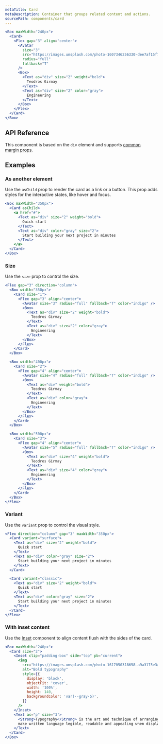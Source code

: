 ```yaml
---
metaTitle: Card
metaDescription: Container that groups related content and actions.
sourcePath: components/card
---
```


```jsx live=true
<Box maxWidth="240px">
  <Card>
    <Flex gap="3" align="center">
      <Avatar
        size="3"
        src="https://images.unsplash.com/photo-1607346256330-dee7af15f7c5?&w=64&h=64&dpr=2&q=70&crop=focalpoint&fp-x=0.67&fp-y=0.5&fp-z=1.4&fit=crop"
        radius="full"
        fallback="T"
      />
      <Box>
        <Text as="div" size="2" weight="bold">
          Teodros Girmay
        </Text>
        <Text as="div" size="2" color="gray">
          Engineering
        </Text>
      </Box>
    </Flex>
  </Card>
</Box>
```

## API Reference

This component is based on the `div` element and supports [common margin props](/themes/docs/theme/layout#margin-props).

<ThemesPropsTable defs="cardPropDefs" />

## Examples

### As another element

Use the `asChild` prop to render the card as a link or a button. This prop adds styles for the interactive states, like hover and focus.

```jsx live=true
<Box maxWidth="350px">
  <Card asChild>
    <a href="#">
      <Text as="div" size="2" weight="bold">
        Quick start
      </Text>
      <Text as="div" color="gray" size="2">
        Start building your next project in minutes
      </Text>
    </a>
  </Card>
</Box>
```

### Size

Use the `size` prop to control the size.

```jsx live=true
<Flex gap="3" direction="column">
  <Box width="350px">
    <Card size="1">
      <Flex gap="3" align="center">
        <Avatar size="3" radius="full" fallback="T" color="indigo" />
        <Box>
          <Text as="div" size="2" weight="bold">
            Teodros Girmay
          </Text>
          <Text as="div" size="2" color="gray">
            Engineering
          </Text>
        </Box>
      </Flex>
    </Card>
  </Box>

  <Box width="400px">
    <Card size="2">
      <Flex gap="4" align="center">
        <Avatar size="4" radius="full" fallback="T" color="indigo" />
        <Box>
          <Text as="div" weight="bold">
            Teodros Girmay
          </Text>
          <Text as="div" color="gray">
            Engineering
          </Text>
        </Box>
      </Flex>
    </Card>
  </Box>

  <Box width="500px">
    <Card size="3">
      <Flex gap="4" align="center">
        <Avatar size="5" radius="full" fallback="T" color="indigo" />
        <Box>
          <Text as="div" size="4" weight="bold">
            Teodros Girmay
          </Text>
          <Text as="div" size="4" color="gray">
            Engineering
          </Text>
        </Box>
      </Flex>
    </Card>
  </Box>
</Flex>
```

### Variant

Use the `variant` prop to control the visual style.

```jsx live=true
<Flex direction="column" gap="3" maxWidth="350px">
  <Card variant="surface">
    <Text as="div" size="2" weight="bold">
      Quick start
    </Text>
    <Text as="div" color="gray" size="2">
      Start building your next project in minutes
    </Text>
  </Card>

  <Card variant="classic">
    <Text as="div" size="2" weight="bold">
      Quick start
    </Text>
    <Text as="div" color="gray" size="2">
      Start building your next project in minutes
    </Text>
  </Card>
</Flex>
```

### With inset content

Use the [Inset](/themes/docs/components/inset) component to align content flush with the sides of the card.

```jsx live=true
<Box maxWidth="240px">
  <Card size="2">
    <Inset clip="padding-box" side="top" pb="current">
      <img
        src="https://images.unsplash.com/photo-1617050318658-a9a3175e34cb?ixlib=rb-4.0.3&ixid=M3wxMjA3fDB8MHxwaG90by1wYWdlfHx8fGVufDB8fHx8fA%3D%3D&auto=format&fit=crop&w=600&q=80"
        alt="Bold typography"
        style={{
          display: 'block',
          objectFit: 'cover',
          width: '100%',
          height: 140,
          backgroundColor: 'var(--gray-5)',
        }}
      />
    </Inset>
    <Text as="p" size="3">
      <Strong>Typography</Strong> is the art and technique of arranging type to
      make written language legible, readable and appealing when displayed.
    </Text>
  </Card>
</Box>
```
